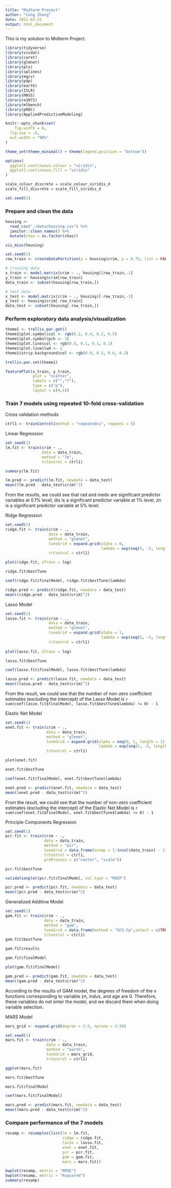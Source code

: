 ```yaml
---
title: "Midterm Project"
author: "Cong Zhang"
date: 2021-03-21
output: html_document
---
```


This is my solution to Midterm Project.

```r
library(tidyverse)
library(visdat)
library(caret)
library(glmnet)
library(pls)
library(splines)
library(mgcv)
library(pdp)
library(earth)
library(ISLR)
library(MASS)
library(e1071)
library(mlbench)
library(pROC)
library(AppliedPredictiveModeling)

knitr::opts_chunk$set(
	fig.width = 6, 
  fig.asp = .6,
  out.width = "90%"
)

theme_set(theme_minimal() + theme(legend.position = "bottom"))

options(
  ggplot2.continuous.colour = "viridis",
  ggplot2.continuous.fill = "viridis"
)

scale_colour_discrete = scale_colour_viridis_d
scale_fill_discrete = scale_fill_viridis_d

set.seed(1)
```

### Prepare and clean the data

```r
housing <-
  read_csv("./data/housing.csv") %>% 
  janitor::clean_names() %>% 
  mutate(chas = as.factor(chas))

vis_miss(housing)

set.seed(1)
row_train <- createDataPartition(y = housing$crim, p = 0.75, list = FALSE)

# training data
x_train <- model.matrix(crim ~ ., housing)[row_train,-1]
y_train <- housing$crim[row_train]
data_train <- subset(housing[row_train,])

# test data
x_test <- model.matrix(crim ~ ., housing)[-row_train,-1]
y_test <- housing$crim[-row_train]
data_test <- subset(housing[-row_train,])
```


### Perform exploratory data analysis/visualization

```r
theme1 <- trellis.par.get()
theme1$plot.symbol$col <- rgb(0.2, 0.4, 0.2, 0.5)
theme1$plot.symbol$pch <- 16
theme1$plot.line$col <- rgb(0.8, 0.1, 0.1, 0.1)
theme1$plot.line$lwd <- 2
theme1$strip.background$col <- rgb(0.0, 0.2, 0.6, 0.2)

trellis.par.set(theme1)

featurePlot(x_train, y_train,
            plot = "scatter",
            labels = c("","Y"),
            type = c("p"),
            layout = c(4,4))
```


### Train 7 models using repeated 10-fold cross-validation

Cross validation methods
```r
ctrl1 <- trainControl(method = "repeatedcv", repeats = 5)
```


Linear Regression
```r
set.seed(1) 
lm.fit <- train(crim ~ .,
                data = data_train,
                method = "lm",
                trControl = ctrl1)

summary(lm.fit)

lm.pred <- predict(lm.fit, newdata = data_test)
mean((lm.pred - data_test$crim)^2)
```
From the results, we could see that rad and medv are significant predictor variables at 0.1% level; dis is a significant predictor variable at 1% level, zn is a significant predictor variable at 5% level.


Ridge Regression
```r
set.seed(1)
ridge.fit <- train(crim ~ .,
                   data = data_train,
                   method = "glmnet",
                   tuneGrid = expand.grid(alpha = 0,
                                          lambda = exp(seq(5, -5, length = 100))),
                   trControl = ctrl1)

plot(ridge.fit, xTrans = log)

ridge.fit$bestTune

coef(ridge.fit$finalModel, ridge.fit$bestTune$lambda)

ridge.pred <- predict(ridge.fit, newdata = data_test)
mean((ridge.pred - data_test$crim)^2)
```


Lasso Model
```r
set.seed(1)
lasso.fit <- train(crim ~ .,
                   data = data_train,
                   method = "glmnet",
                   tuneGrid = expand.grid(alpha = 1,
                                          lambda = exp(seq(5, -5, length = 100))),
                   trControl = ctrl1)
    
plot(lasso.fit, xTrans = log)

lasso.fit$bestTune

coef(lasso.fit$finalModel, lasso.fit$bestTune$lambda)

lasso.pred <- predict(lasso.fit, newdata = data_test)
mean((lasso.pred - data_test$crim)^2)
```
From the result, we could see that the number of non-zero coefficient estimates (excluding the intercept) of the Lasso Model is `r sum(coef(lasso.fit$finalModel, lasso.fit$bestTune$lambda) != 0) - 1`


Elastic Net Model
```r
set.seed(1)
enet.fit <- train(crim ~ .,
                  data = data_train,
                  method = "glmnet",
                  tuneGrid = expand.grid(alpha = seq(0, 1, length = 11), 
                                         lambda = exp(seq(5, -5, length = 50))),
                  trControl = ctrl1)

plot(enet.fit)

enet.fit$bestTune

coef(enet.fit$finalModel, enet.fit$bestTune$lambda)

enet.pred <- predict(enet.fit, newdata = data_test)
mean((enet.pred - data_test$crim)^2)
```
From the result, we could see that the number of non-zero coefficient estimates (excluding the intercept) of the Elastic Net Model is `r sum(coef(enet.fit$finalModel, enet.fit$bestTune$lambda) != 0) - 1`


Principle Components Regression
```r
set.seed(1)
pcr.fit <- train(crim ~ .,
                 data = data_train,
                 method = "pcr",
                 tuneGrid = data.frame(ncomp = 1:(ncol(data_train) - 1)), 
                 trControl = ctrl1,
                 preProcess = c("center", "scale"))

pcr.fit$bestTune

validationplot(pcr.fit$finalModel, val.type = "MSEP") 

pcr.pred <- predict(pcr.fit, newdata = data_test)
mean((pcr.pred - data_test$crim)^2)
```


Generalized Additive Model
```r
set.seed(1)
gam.fit <- train(crim ~ .,
                 data = data_train,
                 method = "gam",
                 tuneGrid = data.frame(method = "GCV.Cp",select = c(TRUE, FALSE)),
                 trControl = ctrl1)
gam.fit$bestTune

gam.fit$results

gam.fit$finalModel

plot(gam.fit$finalModel)

gam.pred <- predict(gam.fit, newdata = data_test)
mean((gam.pred - data_test$crim)^2)
```
According to the results of GAM model, the degrees of freedom of the s functions corresponding to variable zn, indus, and age are 0. Therefore, these variables do not enter the model, and we discard them when doing variable selection.


MARS Model
```r
mars_grid <- expand.grid(degree = 1:3, nprune = 2:30)

set.seed(1)
mars.fit <- train(crim ~ .,
                  data = data_train,
                  method = "earth",
                  tuneGrid = mars_grid,
                  trControl = ctrl1)

ggplot(mars.fit)

mars.fit$bestTune

mars.fit$finalModel

coef(mars.fit$finalModel)

mars.pred <- predict(mars.fit, newdata = data_test)
mean((mars.pred - data_test$crim)^2)
```


### Compare performance of the 7 models

```r
resamp <- resamples(list(lm = lm.fit,
                         ridge = ridge.fit,
                         lasso = lasso.fit,
                         enet = enet.fit,
                         pcr = pcr.fit,
                         gam = gam.fit,
                         mars = mars.fit))

bwplot(resamp, metric = "RMSE")
bwplot(resamp, metric = "Rsquared")
summary(resamp)
```

